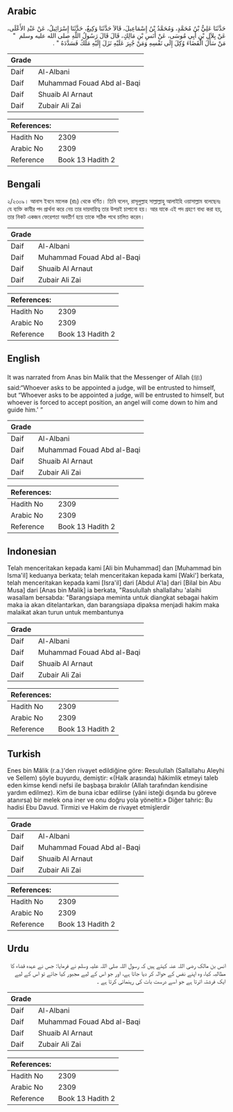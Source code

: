 ## Arabic


<div dir="rtl" lang="ar" style={{fontSize:'larger',backgroundColor:'#f8f9fa',padding:20}}>
حَدَّثَنَا عَلِيُّ بْنُ مُحَمَّدٍ، وَمُحَمَّدُ بْنُ إِسْمَاعِيلَ، قَالاَ حَدَّثَنَا وَكِيعٌ، حَدَّثَنَا إِسْرَائِيلُ، عَنْ عَبْدِ الأَعْلَى، عَنْ بِلاَلِ بْنِ أَبِي مُوسَى، عَنْ أَنَسِ بْنِ مَالِكٍ، قَالَ قَالَ رَسُولُ اللَّهِ صلى الله عليه وسلم ‏ "‏ مَنْ سَأَلَ الْقَضَاءَ وُكِلَ إِلَى نَفْسِهِ وَمَنْ جُبِرَ عَلَيْهِ نَزَلَ إِلَيْهِ مَلَكٌ فَسَدَّدَهُ ‏"‏ ‏.‏
</div>
<div style={{backgroundColor:'#f8f9fa',padding:20, marginBottom: 10}}><table> <thead> <tr> <th>Grade</th> <th></th> </tr> </thead> <tbody> <tr><td>Daif</td><td>Al-Albani</td></tr><tr><td>Daif</td><td>Muhammad Fouad Abd al-Baqi</td></tr><tr><td>Daif</td><td>Shuaib Al Arnaut</td></tr><tr><td>Daif</td><td>Zubair Ali Zai</td></tr></tbody></table><table> <thead> <tr> <th>References:</th> <th></th> </tr> </thead> <tbody><tr><td>Hadith No</td><td>2309</td></tr><tr><td>Arabic No</td><td>2309</td></tr><tr><td>Reference</td><td>Book 13 Hadith 2</td></tr></tbody></table></div>

## Bengali


<div dir="ltr" lang="bn" style={{fontSize:'larger',backgroundColor:'#f8f9fa',padding:20}}>
২/২৩০৯। আনাস ইবনে মালেক (রাঃ) থেকে বর্ণিত। তিনি বলেন, রাসূলুল্লাহ সাল্লাল্লাহু আলাইহি ওয়াসাল্লাম বলেছেনঃ যে ব্যক্তি কাযীর পদ প্রার্থনা করে নেয় তার দায়দায়িত্ব তার উপরই চাপানো হয়। আর যাকে এই পদ গ্রহণে বাধ্য করা হয়, তার নিকট একজন ফেরেশতা অবতীর্ণ হয়ে তাকে সঠিক পথে চালিত করেন।
</div>
<div style={{backgroundColor:'#f8f9fa',padding:20, marginBottom: 10}}><table> <thead> <tr> <th>Grade</th> <th></th> </tr> </thead> <tbody> <tr><td>Daif</td><td>Al-Albani</td></tr><tr><td>Daif</td><td>Muhammad Fouad Abd al-Baqi</td></tr><tr><td>Daif</td><td>Shuaib Al Arnaut</td></tr><tr><td>Daif</td><td>Zubair Ali Zai</td></tr></tbody></table><table> <thead> <tr> <th>References:</th> <th></th> </tr> </thead> <tbody><tr><td>Hadith No</td><td>2309</td></tr><tr><td>Arabic No</td><td>2309</td></tr><tr><td>Reference</td><td>Book 13 Hadith 2</td></tr></tbody></table></div>

## English


<div dir="ltr" lang="en" style={{fontSize:'larger',backgroundColor:'#f8f9fa',padding:20}}>
It was narrated from Anas bin Malik that the Messenger of Allah (ﷺ) said:“Whoever asks to be appointed a judge, will be entrusted to himself, but “Whoever asks to be appointed a judge, will be entrusted to himself, but whoever is forced to accept position, an angel will come down to him and guide him.' ”
</div>
<div style={{backgroundColor:'#f8f9fa',padding:20, marginBottom: 10}}><table> <thead> <tr> <th>Grade</th> <th></th> </tr> </thead> <tbody> <tr><td>Daif</td><td>Al-Albani</td></tr><tr><td>Daif</td><td>Muhammad Fouad Abd al-Baqi</td></tr><tr><td>Daif</td><td>Shuaib Al Arnaut</td></tr><tr><td>Daif</td><td>Zubair Ali Zai</td></tr></tbody></table><table> <thead> <tr> <th>References:</th> <th></th> </tr> </thead> <tbody><tr><td>Hadith No</td><td>2309</td></tr><tr><td>Arabic No</td><td>2309</td></tr><tr><td>Reference</td><td>Book 13 Hadith 2</td></tr></tbody></table></div>

## Indonesian


<div dir="ltr" lang="id" style={{fontSize:'larger',backgroundColor:'#f8f9fa',padding:20}}>
Telah menceritakan kepada kami [Ali bin Muhammad] dan [Muhammad bin Isma'il] keduanya berkata; telah menceritakan kepada kami [Waki'] berkata, telah menceritakan kepada kami [Isra'il] dari [Abdul A'la] dari [Bilal bin Abu Musa] dari [Anas bin Malik] ia berkata, "Rasulullah shallallahu 'alaihi wasallam bersabda: "Barangsiapa meminta untuk diangkat sebagai hakim maka ia akan ditelantarkan, dan barangsiapa dipaksa menjadi hakim maka malaikat akan turun untuk membantunya
</div>
<div style={{backgroundColor:'#f8f9fa',padding:20, marginBottom: 10}}><table> <thead> <tr> <th>Grade</th> <th></th> </tr> </thead> <tbody> <tr><td>Daif</td><td>Al-Albani</td></tr><tr><td>Daif</td><td>Muhammad Fouad Abd al-Baqi</td></tr><tr><td>Daif</td><td>Shuaib Al Arnaut</td></tr><tr><td>Daif</td><td>Zubair Ali Zai</td></tr></tbody></table><table> <thead> <tr> <th>References:</th> <th></th> </tr> </thead> <tbody><tr><td>Hadith No</td><td>2309</td></tr><tr><td>Arabic No</td><td>2309</td></tr><tr><td>Reference</td><td>Book 13 Hadith 2</td></tr></tbody></table></div>

## Turkish


<div dir="ltr" lang="tr" style={{fontSize:'larger',backgroundColor:'#f8f9fa',padding:20}}>
Enes bin Mâlik (r.a.)'den rivayet edildiğine göre: Resulullah (Sallallahu Aleyhi ve Sellem) şöyle buyurdu, demiştir: «(Halk arasında) hâkimlik etmeyi taleb eden kimse kendi nefsi ile başbaşa bırakılır (Allah tarafından kendisine yardım edilmez). Kim de buna icbar edilirse (yâni isteği dışında bu göreve atanırsa) bir melek ona iner ve onu doğru yola yöneltir.» Diğer tahric: Bu hadisi Ebu Davud. Tirmizi ve Hakim de rivayet etmişlerdir
</div>
<div style={{backgroundColor:'#f8f9fa',padding:20, marginBottom: 10}}><table> <thead> <tr> <th>Grade</th> <th></th> </tr> </thead> <tbody> <tr><td>Daif</td><td>Al-Albani</td></tr><tr><td>Daif</td><td>Muhammad Fouad Abd al-Baqi</td></tr><tr><td>Daif</td><td>Shuaib Al Arnaut</td></tr><tr><td>Daif</td><td>Zubair Ali Zai</td></tr></tbody></table><table> <thead> <tr> <th>References:</th> <th></th> </tr> </thead> <tbody><tr><td>Hadith No</td><td>2309</td></tr><tr><td>Arabic No</td><td>2309</td></tr><tr><td>Reference</td><td>Book 13 Hadith 2</td></tr></tbody></table></div>

## Urdu


<div dir="rtl" lang="ur" style={{fontSize:'larger',backgroundColor:'#f8f9fa',padding:20}}>
انس بن مالک رضی اللہ عنہ کہتے ہیں کہ رسول اللہ صلی اللہ علیہ وسلم نے فرمایا: جس نے عہدہ قضاء کا مطالبہ کیا، وہ اپنے نفس کے حوالہ کر دیا جاتا ہے، اور جو اس کے لیے مجبور کیا جائے تو اس کے لیے ایک فرشتہ اترتا ہے جو اسے درست بات کی رہنمائی کرتا ہے ۔
</div>
<div style={{backgroundColor:'#f8f9fa',padding:20, marginBottom: 10}}><table> <thead> <tr> <th>Grade</th> <th></th> </tr> </thead> <tbody> <tr><td>Daif</td><td>Al-Albani</td></tr><tr><td>Daif</td><td>Muhammad Fouad Abd al-Baqi</td></tr><tr><td>Daif</td><td>Shuaib Al Arnaut</td></tr><tr><td>Daif</td><td>Zubair Ali Zai</td></tr></tbody></table><table> <thead> <tr> <th>References:</th> <th></th> </tr> </thead> <tbody><tr><td>Hadith No</td><td>2309</td></tr><tr><td>Arabic No</td><td>2309</td></tr><tr><td>Reference</td><td>Book 13 Hadith 2</td></tr></tbody></table></div>